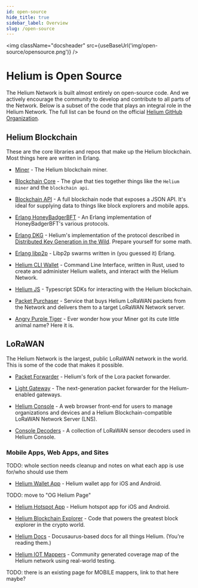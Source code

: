```yaml
---
id: open-source
hide_title: true
sidebar_label: Overview
slug: /open-source
---
```



<img className="docsheader" src={useBaseUrl('img/open-source/opensource.png')} />

# Helium is Open Source

The Helium Network is built almost entirely on open-source code. And we actively encourage the
community to develop and contribute to all parts of the Network. Below is a subset of the code that
plays an integral role in the Helium Network. The full list can be found on the official
[Helium GitHub Organization](https://github.com/helium).

## Helium Blockchain

These are the core libraries and repos that make up the Helium blockchain. Most things here are
written in Erlang.

- [Miner](https://github.com/helium/miner) - The Helium blockchain miner.

- [Blockchain Core](https://github.com/helium/blockchain-core) - The glue that ties together things
  like the `Helium miner` and the `blockchain api`.

- [Blockchain API](https://github.com/helium/blockchain-api) - A full blockchain node that exposes a
  JSON API. It's ideal for supplying data to things like block explorers and mobile apps.

- [Erlang HoneyBadgerBFT](https://github.com/helium/erlang-hbbft) - An Erlang implementation of
  HoneyBadgerBFT's various protocols.

- [Erlang DKG](https://github.com/helium/erlang-dkg) - Helium's implementation of the protocol
  described in [Distributed Key Generation in the Wild](https://eprint.iacr.org/2012/377.pdf).
  Prepare yourself for some math.

- [Erlang libp2p](https://github.com/helium/erlang-libp2p) - Libp2p swarms written in (you guessed
  it) Erlang.
- [Helium CLI Wallet](https://github.com/helium/helium-wallet-rs) - Command Line Interface, written
  in Rust, used to create and administer Helium wallets, and interact with the Helium Network.
- [Helium JS](https://github.com/helium/helium-js) - Typescript SDKs for interacting with the Helium
  blockchain.

- [Packet Purchaser](https://github.com/helium/packet-purchaser) - Service that buys Helium LoRaWAN
  packets from the Network and delivers them to a target LoRaWAN Network server.

- [Angry Purple Tiger](https://github.com/helium/angry-purple-tiger) - Ever wonder how your Miner
  got its cute little animal name? Here it is.

## LoRaWAN

The Helium Network is the largest, public LoRaWAN network in the world. This is some of the code
that makes it possible.

- [Packet Forwarder](https://github.com/helium/packet_forwarder) - Helium's fork of the Lora packet
  forwarder.
- [Light Gateway](https://github.com/helium/gateway-rs) - The next-generation packet forwarder for
  the Helium-enabled gateways.

- [Helium Console](https://github.com/helium/console) - A web browser front-end for users to manage
  organizations and devices and a Helium Blockchain-compatible LoRaWAN Network Server (LNS).

- [Console Decoders](https://github.com/helium/console-decoders) - A collection of LoRaWAN sensor
  decoders used in Helium Console.

### Mobile Apps, Web Apps, and Sites

TODO: whole section needs cleanup and notes on what each app is use for/who should use them

- [Helium Wallet App](https://github.com/helium/wallet-app) - Helium wallet app for iOS and Android.

TODO: move to "OG Helium Page"

- [Helium Hotspot App](https://github.com/helium/hotspot-app) - Helium hotspot app for iOS and
  Android.

- [Helium Blockchain Explorer](https://github.com/helium/explorer) - Code that powers the greatest
  block explorer in the crypto world.

- [Helium Docs](https://github.com/helium/docs) - Docusaurus-based docs for all things Helium.
  (You're reading them.)


- [Helium IOT Mappers](https://github.com/helium/mappers/) - Community generated coverage map of the
  Helium network using real-world testing.

TODO: there is an existing page for MOBILE mappers, link to that here maybe?
